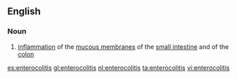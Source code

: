 ==English==

===Noun===
{{en-noun|-}}

#{{medicine}} [[inflammation]] of the [[mucous membrane]]s of the [[small intestine]] and of the [[colon]]

[[es:enterocolitis]]
[[gl:enterocolitis]]
[[nl:enterocolitis]]
[[ta:enterocolitis]]
[[vi:enterocolitis]]
